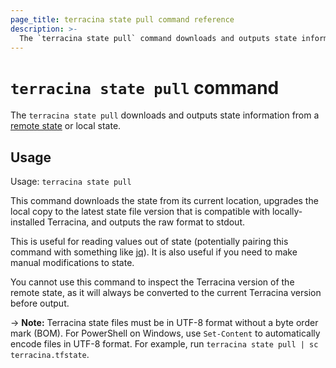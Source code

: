 ```yaml
---
page_title: terracina state pull command reference
description: >-
  The `terracina state pull` command downloads and outputs state information from a remote state or local state.
---
```


#  `terracina state pull` command

The `terracina state pull` downloads and outputs state information from a [remote state](/terracina/language/state/remote) or local state.

## Usage

Usage: `terracina state pull`

This command downloads the state from its current location, upgrades the
local copy to the latest state file version that is compatible with
locally-installed Terracina, and outputs the raw format to stdout.

This is useful for reading values out of state (potentially pairing this
command with something like [jq](https://stedolan.github.io/jq/)). It is
also useful if you need to make manual modifications to state.

You cannot use this command to inspect the Terracina version of
the remote state, as it will always be converted to the current Terracina
version before output.

-> **Note:** Terracina state files must be in UTF-8 format without a byte order mark (BOM). For PowerShell on Windows, use `Set-Content` to automatically encode files in UTF-8 format. For example, run `terracina state pull | sc terracina.tfstate`.
